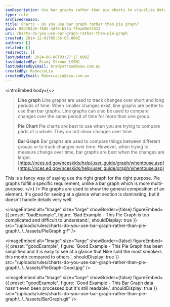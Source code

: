 ```yaml
---
seoDescription: Use bar graphs rather than pie charts to visualize data that shows changes over time or compares different groups.
type: rule
archivedreason:
title: Charts - Do you use bar graph rather than pie graph?
guid: 08d70136-f605-4df6-b57a-7fead9e74512
uri: charts-do-you-use-bar-graph-rather-than-pie-graph
created: 2014-12-01T05:56:03.000Z
authors: []
related: []
redirects: []
lastUpdated: 2024-06-08T03:27:17.000Z
lastUpdatedBy: Brady Stroud [SSW]
lastUpdatedByEmail: bradystroud@ssw.com.au
createdBy: RebeccaLiu
createdByEmail: RebeccaLiu@ssw.com.au
---
```


<introEmbed
  body={<>
> **Line graph**
> Line graphs are used to track changes over short and long periods of time. When smaller changes exist, line graphs are better to use than bar graphs. Line graphs can also be used to compare changes over the same period of time for more than one group.
>
> **Pie Chart**
> Pie charts are best to use when you are trying to compare parts of a whole. They do not show changes over time.
>
> **Bar Graph**
> Bar graphs are used to compare things between different groups or to track changes over time. However, when trying to measure change over time, bar graphs are best when the changes are larger.
> [https://nces.ed.gov/nceskids/help/user_guide/graph/whentouse.asp](https://nces.ed.gov/nceskids/help/user_guide/graph/whentouse.asp)

This is a fancy way of saying use the right graph for the right purpose. Pie graphs fulfill a specific requirement, unlike a bar graph which is more multi-purpose.
  </>}
/>
Pie graphs are used to show the general composition of an element. It's good for seeing at a glance what section is dominating, but it doesn't handle details very well.

<imageEmbed
  alt="Image"
  size="large"
  showBorder={false}
  figureEmbed={{
    preset: "badExample",
    figure: 'Bad Example - This Pie Graph is too complicated and difficult to understand.',
    shouldDisplay: true
  }}
  src="/uploads/rules/charts-do-you-use-bar-graph-rather-than-pie-graph/../../assets/PieGraph.gif"
/>

<imageEmbed
  alt="Image"
  size="large"
  showBorder={false}
  figureEmbed={{
    preset: "goodExample",
    figure: 'Good Example - This Pie Graph has been simplified and it is easy to see at a glance that Nike sold the most sneakers this month compared to others.',
    shouldDisplay: true
  }}
  src="/uploads/rules/charts-do-you-use-bar-graph-rather-than-pie-graph/../../assets/PieGraph-Good.jpg"
/>

<imageEmbed
  alt="Image"
  size="large"
  showBorder={false}
  figureEmbed={{
    preset: "goodExample",
    figure: 'Good Example - This Bar Graph data hasn\'t even been processed but it\'s still readable.',
    shouldDisplay: true
  }}
  src="/uploads/rules/charts-do-you-use-bar-graph-rather-than-pie-graph/../../assets/BarGraph.gif"
/>

